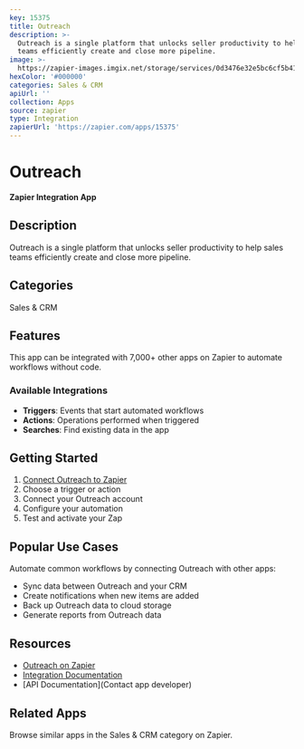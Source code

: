 ```yaml
---
key: 15375
title: Outreach
description: >-
  Outreach is a single platform that unlocks seller productivity to help sales
  teams efficiently create and close more pipeline.
image: >-
  https://zapier-images.imgix.net/storage/services/0d3476e32e5bc6cf5b41cbe45734adc8.png?auto=format%2Ccompress&ixlib=python-3.0.0&q=50
hexColor: '#000000'
categories: Sales & CRM
apiUrl: ''
collection: Apps
source: zapier
type: Integration
zapierUrl: 'https://zapier.com/apps/15375'
---
```

# Outreach

**Zapier Integration App**

## Description

Outreach is a single platform that unlocks seller productivity to help sales teams efficiently create and close more pipeline.

## Categories

Sales & CRM

## Features

This app can be integrated with 7,000+ other apps on Zapier to automate workflows without code.

### Available Integrations

- **Triggers**: Events that start automated workflows
- **Actions**: Operations performed when triggered
- **Searches**: Find existing data in the app

## Getting Started

1. [Connect Outreach to Zapier](https://zapier.com/apps/15375)
2. Choose a trigger or action
3. Connect your Outreach account
4. Configure your automation
5. Test and activate your Zap

## Popular Use Cases

Automate common workflows by connecting Outreach with other apps:

- Sync data between Outreach and your CRM
- Create notifications when new items are added
- Back up Outreach data to cloud storage
- Generate reports from Outreach data

## Resources

- [Outreach on Zapier](https://zapier.com/apps/15375)
- [Integration Documentation](https://zapier.com/apps/15375/integrations)
- [API Documentation](Contact app developer)

## Related Apps

Browse similar apps in the Sales & CRM category on Zapier.
